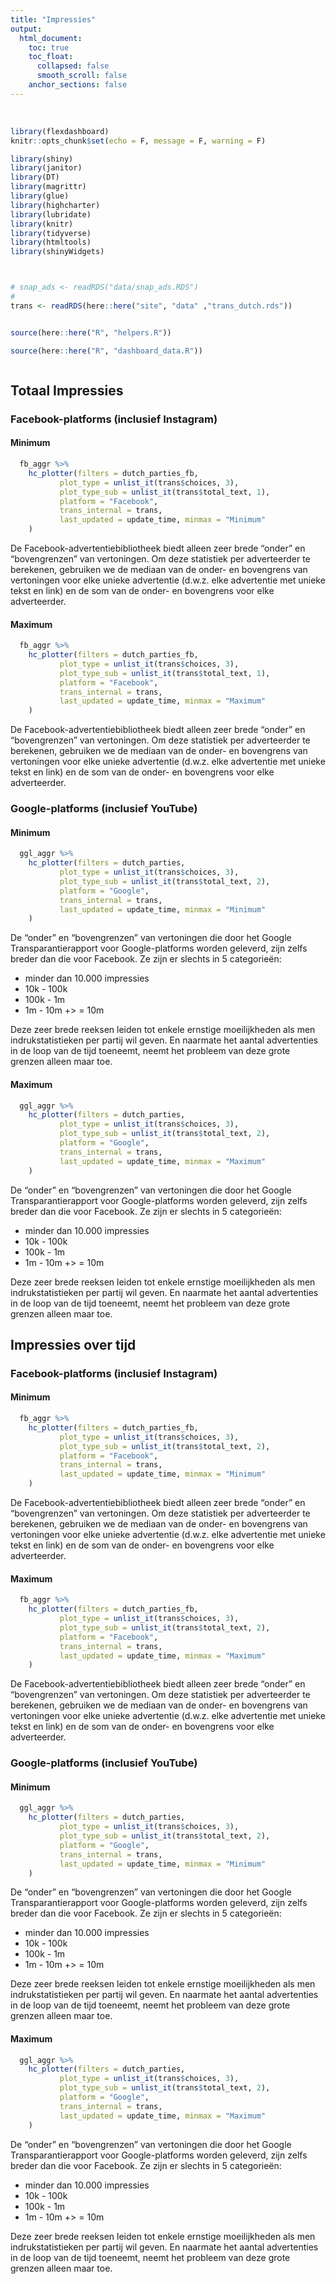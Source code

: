 ```yaml
---
title: "Impressies"
output:
  html_document:
    toc: true
    toc_float:
      collapsed: false
      smooth_scroll: false
    anchor_sections: false
---
```


<br>

```r


library(flexdashboard)
knitr::opts_chunk$set(echo = F, message = F, warning = F)

library(shiny)
library(janitor)
library(DT)
library(magrittr)
library(glue)
library(highcharter)
library(lubridate)
library(knitr)
library(tidyverse)
library(htmltools)
library(shinyWidgets)



# snap_ads <- readRDS("data/snap_ads.RDS")
# 
trans <- readRDS(here::here("site", "data" ,"trans_dutch.rds"))


source(here::here("R", "helpers.R"))

source(here::here("R", "dashboard_data.R"))



```



## Totaal Impressies {.tabset .tabset-fade .tabset-pills}

### Facebook-platforms (inclusief Instagram) {.tabset .tabset-fade .tabset-pills}

#### Minimum

```r
  fb_aggr %>% 
    hc_plotter(filters = dutch_parties_fb,
           plot_type = unlist_it(trans$choices, 3),
           plot_type_sub = unlist_it(trans$total_text, 1),
           platform = "Facebook",
           trans_internal = trans,
           last_updated = update_time, minmax = "Minimum"
    )
```

De Facebook-advertentiebibliotheek biedt alleen zeer brede "onder" en "bovengrenzen" van vertoningen. Om deze statistiek per adverteerder te berekenen, gebruiken we de mediaan van de onder- en bovengrens van vertoningen voor elke unieke advertentie (d.w.z. elke advertentie met unieke tekst en link) en de som van de onder- en bovengrens voor elke adverteerder.

#### Maximum

```r
  fb_aggr %>% 
    hc_plotter(filters = dutch_parties_fb,
           plot_type = unlist_it(trans$choices, 3),
           plot_type_sub = unlist_it(trans$total_text, 1),
           platform = "Facebook",
           trans_internal = trans,
           last_updated = update_time, minmax = "Maximum"
    )
```

De Facebook-advertentiebibliotheek biedt alleen zeer brede "onder" en "bovengrenzen" van vertoningen. Om deze statistiek per adverteerder te berekenen, gebruiken we de mediaan van de onder- en bovengrens van vertoningen voor elke unieke advertentie (d.w.z. elke advertentie met unieke tekst en link) en de som van de onder- en bovengrens voor elke adverteerder.

### Google-platforms (inclusief YouTube) {.tabset .tabset-fade .tabset-pills}

#### Minimum

```r
  ggl_aggr %>% 
    hc_plotter(filters = dutch_parties,
           plot_type = unlist_it(trans$choices, 3),
           plot_type_sub = unlist_it(trans$total_text, 2),
           platform = "Google",
           trans_internal = trans,
           last_updated = update_time, minmax = "Minimum"
    )
```

De "onder" en "bovengrenzen" van vertoningen die door het Google Transparantierapport voor Google-platforms worden geleverd, zijn zelfs breder dan die voor Facebook. Ze zijn er slechts in 5 categorieën:

+ minder dan 10.000 impressies
+ 10k - 100k
+ 100k - 1m
+ 1m - 10m
+> = 10m

Deze zeer brede reeksen leiden tot enkele ernstige moeilijkheden als men indrukstatistieken per partij wil geven. En naarmate het aantal advertenties in de loop van de tijd toeneemt, neemt het probleem van deze grote grenzen alleen maar toe.

#### Maximum

```r
  ggl_aggr %>% 
    hc_plotter(filters = dutch_parties,
           plot_type = unlist_it(trans$choices, 3),
           plot_type_sub = unlist_it(trans$total_text, 2),
           platform = "Google",
           trans_internal = trans,
           last_updated = update_time, minmax = "Maximum"
    )
```

De "onder" en "bovengrenzen" van vertoningen die door het Google Transparantierapport voor Google-platforms worden geleverd, zijn zelfs breder dan die voor Facebook. Ze zijn er slechts in 5 categorieën:

+ minder dan 10.000 impressies
+ 10k - 100k
+ 100k - 1m
+ 1m - 10m
+> = 10m

Deze zeer brede reeksen leiden tot enkele ernstige moeilijkheden als men indrukstatistieken per partij wil geven. En naarmate het aantal advertenties in de loop van de tijd toeneemt, neemt het probleem van deze grote grenzen alleen maar toe.

## Impressies over tijd {.tabset .tabset-fade .tabset-pills}

### Facebook-platforms (inclusief Instagram) {.tabset .tabset-fade .tabset-pills}

#### Minimum

```r
  fb_aggr %>% 
    hc_plotter(filters = dutch_parties_fb,
           plot_type = unlist_it(trans$choices, 3),
           plot_type_sub = unlist_it(trans$total_text, 2),
           platform = "Facebook",
           trans_internal = trans,
           last_updated = update_time, minmax = "Minimum"
    )
```

De Facebook-advertentiebibliotheek biedt alleen zeer brede "onder" en "bovengrenzen" van vertoningen. Om deze statistiek per adverteerder te berekenen, gebruiken we de mediaan van de onder- en bovengrens van vertoningen voor elke unieke advertentie (d.w.z. elke advertentie met unieke tekst en link) en de som van de onder- en bovengrens voor elke adverteerder.


#### Maximum

```r
  fb_aggr %>% 
    hc_plotter(filters = dutch_parties_fb,
           plot_type = unlist_it(trans$choices, 3),
           plot_type_sub = unlist_it(trans$total_text, 2),
           platform = "Facebook",
           trans_internal = trans,
           last_updated = update_time, minmax = "Maximum"
    )
```


De Facebook-advertentiebibliotheek biedt alleen zeer brede "onder" en "bovengrenzen" van vertoningen. Om deze statistiek per adverteerder te berekenen, gebruiken we de mediaan van de onder- en bovengrens van vertoningen voor elke unieke advertentie (d.w.z. elke advertentie met unieke tekst en link) en de som van de onder- en bovengrens voor elke adverteerder.


### Google-platforms (inclusief YouTube) {.tabset .tabset-fade .tabset-pills}

#### Minimum

```r
  ggl_aggr %>% 
    hc_plotter(filters = dutch_parties,
           plot_type = unlist_it(trans$choices, 3),
           plot_type_sub = unlist_it(trans$total_text, 2),
           platform = "Google",
           trans_internal = trans,
           last_updated = update_time, minmax = "Minimum"
    )
```

De "onder" en "bovengrenzen" van vertoningen die door het Google Transparantierapport voor Google-platforms worden geleverd, zijn zelfs breder dan die voor Facebook. Ze zijn er slechts in 5 categorieën:

+ minder dan 10.000 impressies
+ 10k - 100k
+ 100k - 1m
+ 1m - 10m
+> = 10m

Deze zeer brede reeksen leiden tot enkele ernstige moeilijkheden als men indrukstatistieken per partij wil geven. En naarmate het aantal advertenties in de loop van de tijd toeneemt, neemt het probleem van deze grote grenzen alleen maar toe.


#### Maximum

```r
  ggl_aggr %>% 
    hc_plotter(filters = dutch_parties,
           plot_type = unlist_it(trans$choices, 3),
           plot_type_sub = unlist_it(trans$total_text, 2),
           platform = "Google",
           trans_internal = trans,
           last_updated = update_time, minmax = "Maximum"
    )
```

De "onder" en "bovengrenzen" van vertoningen die door het Google Transparantierapport voor Google-platforms worden geleverd, zijn zelfs breder dan die voor Facebook. Ze zijn er slechts in 5 categorieën:

+ minder dan 10.000 impressies
+ 10k - 100k
+ 100k - 1m
+ 1m - 10m
+> = 10m

Deze zeer brede reeksen leiden tot enkele ernstige moeilijkheden als men indrukstatistieken per partij wil geven. En naarmate het aantal advertenties in de loop van de tijd toeneemt, neemt het probleem van deze grote grenzen alleen maar toe.



